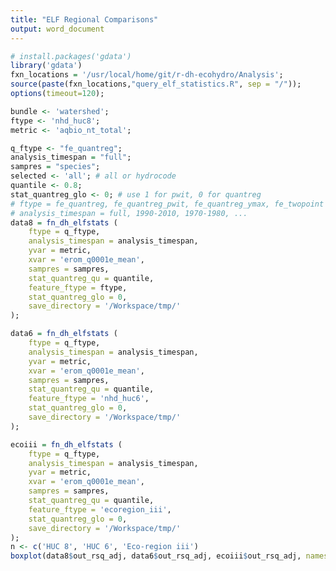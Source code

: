 ```yaml
---
title: "ELF Regional Comparisons"
output: word_document
---
```


```r
# install.packages('gdata')
library('gdata')
fxn_locations = '/usr/local/home/git/r-dh-ecohydro/Analysis';
source(paste(fxn_locations,"query_elf_statistics.R", sep = "/")); 
options(timeout=120);

bundle <- 'watershed';
ftype <- 'nhd_huc8';
metric <- 'aqbio_nt_total';

q_ftype <- "fe_quantreg";
analysis_timespan = "full";
sampres = "species";
selected <- 'all'; # all or hydrocode
quantile <- 0.8;
stat_quantreg_glo <- 0; # use 1 for pwit, 0 for quantreg
# ftype = fe_quantreg, fe_quantreg_pwit, fe_quantreg_ymax, fe_twopoint
# analysis_timespan = full, 1990-2010, 1970-1980, ...
data8 = fn_dh_elfstats (
    ftype = q_ftype,
    analysis_timespan = analysis_timespan,
    yvar = metric,
    xvar = 'erom_q0001e_mean',
    sampres = sampres,
    stat_quantreg_qu = quantile,
    feature_ftype = ftype,
    stat_quantreg_glo = 0,
    save_directory = '/Workspace/tmp/'
);

data6 = fn_dh_elfstats (
    ftype = q_ftype,
    analysis_timespan = analysis_timespan,
    yvar = metric,
    xvar = 'erom_q0001e_mean',
    sampres = sampres,
    stat_quantreg_qu = quantile,
    feature_ftype = 'nhd_huc6',
    stat_quantreg_glo = 0,
    save_directory = '/Workspace/tmp/'
);

ecoiii = fn_dh_elfstats (
    ftype = q_ftype,
    analysis_timespan = analysis_timespan,
    yvar = metric,
    xvar = 'erom_q0001e_mean',
    sampres = sampres,
    stat_quantreg_qu = quantile,
    feature_ftype = 'ecoregion_iii',
    stat_quantreg_glo = 0,
    save_directory = '/Workspace/tmp/'
);
n <- c('HUC 8', 'HUC 6', 'Eco-region iii')
boxplot(data8$out_rsq_adj, data6$out_rsq_adj, ecoiii$out_rsq_adj, names = n);

```
